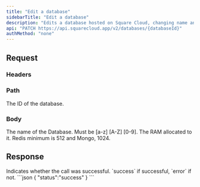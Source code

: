 ```yaml
---
title: "Edit a database"
sidebarTitle: "Edit a database"
description: "Edits a database hosted on Square Cloud, changing name and/or memory"
api: "PATCH https://api.squarecloud.app/v2/databases/{databaseId}"
authMethod: "none"
---
```



## Request

### Headers

<Authorization />

### Path

<ParamField path="databaseId" type="string" placeholder="Database ID" required>
  The ID of the database.
</ParamField>

### Body

<ParamField body="name" type="string" placeholder="database name">
  The name of the Database. Must be [a-z] [A-Z] [0-9].
</ParamField>
<ParamField body="ram" type="int" placeholder="RAM(in MB)">
  The RAM allocated to it. Redis minimum is 512 and Mongo, 1024.
</ParamField>

## Response

<ResponseField name="status" type="string">
  Indicates whether the call was successful. `success` if successful, `error` if not.
</ResponseField>

<ResponseExample>
```json
{
  "status":"success"
}
```
</ResponseExample>